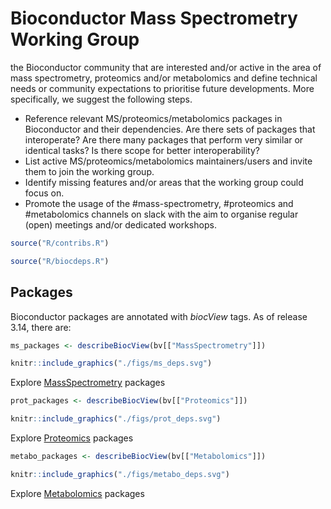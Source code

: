 # Bioconductor Mass Spectrometry Working Group


the Bioconductor community that are interested and/or active in the
area of mass spectrometry, proteomics and/or metabolomics and define
technical needs or community expectations to prioritise future
developments. More specifically, we suggest the following steps.

- Reference relevant MS/proteomics/metabolomics packages in
  Bioconductor and their dependencies. Are there sets of packages that
  interoperate? Are there many packages that perform very similar or
  identical tasks? Is there scope for better interoperability?
- List active MS/proteomics/metabolomics maintainers/users and invite
  them to join the working group.
- Identify missing features and/or areas that the working group could
  focus on.
- Promote the usage of the #mass-spectrometry, #proteomics and
  #metabolomics channels on slack with the aim to organise regular
  (open) meetings and/or dedicated workshops.


```r
source("R/contribs.R")
```

```r
source("R/biocdeps.R")
```

## Packages

Bioconductor packages are annotated with *biocView* tags. As of
release 3.14, there are:

```r
ms_packages <- describeBiocView(bv[["MassSpectrometry"]])
```

```r
knitr::include_graphics("./figs/ms_deps.svg")
```

Explore [MassSpectrometry](https://bioconductor.org/packages/release/BiocViews.html#___MassSpectrometry) packages


```r
prot_packages <- describeBiocView(bv[["Proteomics"]])
```

```r
knitr::include_graphics("./figs/prot_deps.svg")
```

Explore [Proteomics](https://bioconductor.org/packages/release/BiocViews.html#___Proteomics) packages

```r
metabo_packages <- describeBiocView(bv[["Metabolomics"]])
```

```r
knitr::include_graphics("./figs/metabo_deps.svg")
```


Explore [Metabolomics](https://bioconductor.org/packages/release/BiocViews.html#___Metabolomics) packages

